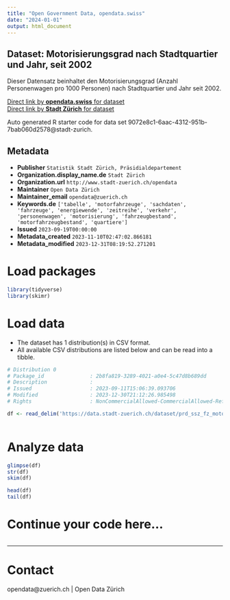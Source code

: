 ```yaml
---
title: "Open Government Data, opendata.swiss"
date: "2024-01-01"
output: html_document
---
```


## Dataset: Motorisierungsgrad nach Stadtquartier und Jahr, seit 2002

Dieser Datensatz beinhaltet den Motorisierungsgrad (Anzahl Personenwagen pro 1000 Personen) nach Stadtquartier und Jahr seit 2002. 


[Direct link by **opendata.swiss** for dataset](https://opendata.swiss/de/dataset/motorisierungsgrad-nach-rechtsform-stadtquartier-und-jahr-seit-2002)<br>
[Direct link by **Stadt Zürich** for dataset](https://data.stadt-zuerich.ch/dataset/prd_ssz_fz_motorisierungsgrad_jahr_quartier_od2005)

Auto generated R starter code for data set 9072e8c1-6aac-4312-951b-7bab060d2578@stadt-zurich.

## Metadata

- **Publisher** `Statistik Stadt Zürich, Präsidialdepartement`
- **Organization.display_name.de** `Stadt Zürich`
- **Organization.url** `http://www.stadt-zuerich.ch/opendata`
- **Maintainer** `Open Data Zürich`
- **Maintainer_email** `opendata@zuerich.ch`
- **Keywords.de** `['tabelle', 'motorfahrzeuge', 'sachdaten', 'fahrzeuge', 'energiewende', 'zeitreihe', 'verkehr', 'personenwagen', 'motorisierung', 'fahrzeugbestand', 'motorfahrzeugbestand', 'quartiere']`
- **Issued** `2023-09-19T00:00:00`
- **Metadata_created** `2023-11-10T02:47:02.866181`
- **Metadata_modified** `2023-12-31T08:19:52.271201`


# Load packages

```r

library(tidyverse)
library(skimr)

```

# Load data

-   The dataset has 1 distribution(s) in CSV format.
-   All available CSV distributions are listed below and can be read into a tibble.

```r

# Distribution 0
# Package_id               : 2b8fa819-3289-4021-a0e4-5c47d8b689dd
# Description              : 
# Issued                   : 2023-09-11T15:06:39.093706
# Modified                 : 2023-12-30T21:12:26.985498
# Rights                   : NonCommercialAllowed-CommercialAllowed-ReferenceNotRequired

df <- read_delim('https://data.stadt-zuerich.ch/dataset/prd_ssz_fz_motorisierungsgrad_jahr_quartier_od2005/download/VER200OD2005.csv')



```

# Analyze data

```r

glimpse(df)
str(df)
skim(df)

head(df)
tail(df)

```

# Continue your code here...

```r

```

------------------------------------------------------------------------

# Contact

opendata@zuerich.ch | Open Data Zürich
